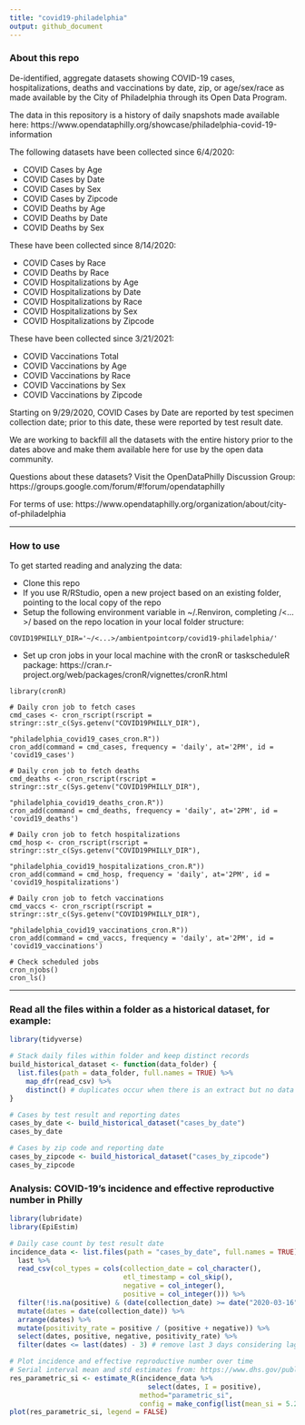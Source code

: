 ```yaml
---
title: "covid19-philadelphia"
output: github_document
---
```


### About this repo
De-identified, aggregate datasets showing COVID-19 cases, hospitalizations, deaths and vaccinations by date, zip, or age/sex/race as made available by the City of Philadelphia through its Open Data Program.

The data in this repository is a history of daily snapshots made available here: https://www.opendataphilly.org/showcase/philadelphia-covid-19-information

The following datasets have been collected since 6/4/2020:

* COVID Cases by Age
* COVID Cases by Date
* COVID Cases by Sex
* COVID Cases by Zipcode
* COVID Deaths by Age
* COVID Deaths by Date
* COVID Deaths by Sex

These have been collected since 8/14/2020:

* COVID Cases by Race
* COVID Deaths by Race
* COVID Hospitalizations by Age
* COVID Hospitalizations by Date
* COVID Hospitalizations by Race
* COVID Hospitalizations by Sex
* COVID Hospitalizations by Zipcode

These have been collected since 3/21/2021:

* COVID Vaccinations Total
* COVID Vaccinations by Age
* COVID Vaccinations by Race
* COVID Vaccinations by Sex
* COVID Vaccinations by Zipcode

Starting on 9/29/2020, COVID Cases by Date are reported by test specimen collection date; prior to this date, these were reported by test result date.

We are working to backfill all the datasets with the entire history prior to the dates above and make them available here for use by the open data community.

Questions about these datasets? Visit the OpenDataPhilly Discussion Group: https://groups.google.com/forum/#!forum/opendataphilly

For terms of use: https://www.opendataphilly.org/organization/about/city-of-philadelphia

---------

### How to use
To get started reading and analyzing the data:

* Clone this repo
* If you use R/RStudio, open a new project based on an existing folder, pointing to the local copy of the repo
* Setup the following environment variable in ~/.Renviron, completing /<...>/ based on the repo location in your local folder structure:
```
COVID19PHILLY_DIR='~/<...>/ambientpointcorp/covid19-philadelphia/'
```
* Set up cron jobs in your local machine with the cronR or taskscheduleR package: https://cran.r-project.org/web/packages/cronR/vignettes/cronR.html
```
library(cronR)

# Daily cron job to fetch cases
cmd_cases <- cron_rscript(rscript = stringr::str_c(Sys.getenv("COVID19PHILLY_DIR"),
                                             "philadelphia_covid19_cases_cron.R"))
cron_add(command = cmd_cases, frequency = 'daily', at='2PM', id = 'covid19_cases')

# Daily cron job to fetch deaths
cmd_deaths <- cron_rscript(rscript = stringr::str_c(Sys.getenv("COVID19PHILLY_DIR"),
                                                   "philadelphia_covid19_deaths_cron.R"))
cron_add(command = cmd_deaths, frequency = 'daily', at='2PM', id = 'covid19_deaths')

# Daily cron job to fetch hospitalizations
cmd_hosp <- cron_rscript(rscript = stringr::str_c(Sys.getenv("COVID19PHILLY_DIR"),
                                                   "philadelphia_covid19_hospitalizations_cron.R"))
cron_add(command = cmd_hosp, frequency = 'daily', at='2PM', id = 'covid19_hospitalizations')

# Daily cron job to fetch vaccinations
cmd_vaccs <- cron_rscript(rscript = stringr::str_c(Sys.getenv("COVID19PHILLY_DIR"),
                                                   "philadelphia_covid19_vaccinations_cron.R"))
cron_add(command = cmd_vaccs, frequency = 'daily', at='2PM', id = 'covid19_vaccinations')

# Check scheduled jobs
cron_njobs()
cron_ls()
```
---------
### Read all the files within a folder as a historical dataset, for example:
```r
library(tidyverse)

# Stack daily files within folder and keep distinct records
build_historical_dataset <- function(data_folder) {
  list.files(path = data_folder, full.names = TRUE) %>%
    map_dfr(read_csv) %>%
    distinct() # duplicates occur when there is an extract but no data update
}

# Cases by test result and reporting dates
cases_by_date <- build_historical_dataset("cases_by_date")
cases_by_date

# Cases by zip code and reporting date
cases_by_zipcode <- build_historical_dataset("cases_by_zipcode")
cases_by_zipcode
```

### Analysis: COVID-19's incidence and effective reproductive number in Philly
```r
library(lubridate)
library(EpiEstim)

# Daily case count by test result date
incidence_data <- list.files(path = "cases_by_date", full.names = TRUE) %>% 
  last %>% 
  read_csv(col_types = cols(collection_date = col_character(),
                            etl_timestamp = col_skip(),
                            negative = col_integer(),
                            positive = col_integer())) %>% 
  filter(!is.na(positive) & (date(collection_date) >= date("2020-03-16"))) %>%
  mutate(dates = date(collection_date)) %>%
  arrange(dates) %>%
  mutate(positivity_rate = positive / (positive + negative)) %>%
  select(dates, positive, negative, positivity_rate) %>%
  filter(dates <= last(dates) - 3) # remove last 3 days considering lag in test results

# Plot incidence and effective reproductive number over time
# Serial interval mean and std estimates from: https://www.dhs.gov/publication/st-master-question-list-covid-19
res_parametric_si <- estimate_R(incidence_data %>% 
                                  select(dates, I = positive),
                                method="parametric_si",
                                config = make_config(list(mean_si = 5.29, std_si = 5.32)))
plot(res_parametric_si, legend = FALSE)
```
